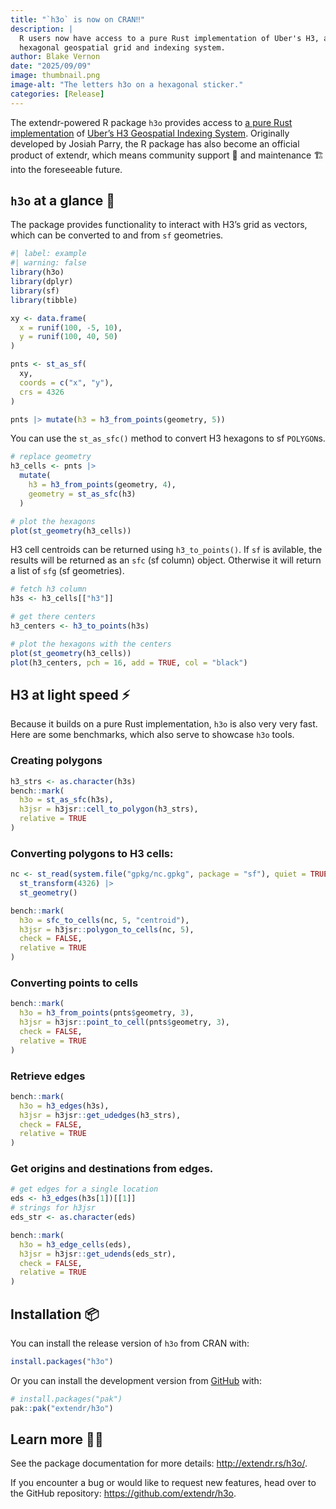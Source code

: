 ```yaml
---
title: "`h3o` is now on CRAN‼️"
description: |
  R users now have access to a pure Rust implementation of Uber's H3, a 
  hexagonal geospatial grid and indexing system.
author: Blake Vernon
date: "2025/09/09"
image: thumbnail.png
image-alt: "The letters h3o on a hexagonal sticker."
categories: [Release]
---
```


The extendr-powered R package `h3o` provides access to [a pure Rust implementation](https://github.com/HydroniumLabs/h3o) 
of [Uber's H3 Geospatial Indexing System](https://github.com/uber/h3). 
Originally developed by Josiah Parry, the R package has also become an official 
product of extendr, which means community support 🤝 and maintenance 🏗️ into 
the foreseeable future.

## `h3o` at a glance 👀

The package provides functionality to interact with H3's grid as vectors, which 
can be converted to and from `sf` geometries. 

```r
#| label: example
#| warning: false
library(h3o)
library(dplyr)
library(sf)
library(tibble)

xy <- data.frame(
  x = runif(100, -5, 10),
  y = runif(100, 40, 50)
)

pnts <- st_as_sf(
  xy,
  coords = c("x", "y"),
  crs = 4326
)

pnts |> mutate(h3 = h3_from_points(geometry, 5))
```

You can use the `st_as_sfc()` method to convert H3 hexagons to sf `POLYGON`s.

```r
# replace geometry
h3_cells <- pnts |>
  mutate(
    h3 = h3_from_points(geometry, 4),
    geometry = st_as_sfc(h3)
  )

# plot the hexagons
plot(st_geometry(h3_cells))
```

H3 cell centroids can be returned using `h3_to_points()`. If `sf` is avilable,
the results will be returned as an `sfc` (sf column) object. Otherwise it will
return a list of `sfg` (sf geometries).

```r
# fetch h3 column
h3s <- h3_cells[["h3"]]

# get there centers
h3_centers <- h3_to_points(h3s)

# plot the hexagons with the centers
plot(st_geometry(h3_cells))
plot(h3_centers, pch = 16, add = TRUE, col = "black")
```

## H3 at light speed ⚡

Because it builds on a pure Rust implementation, `h3o` is also very very fast. 
Here are some benchmarks, which also serve to showcase `h3o` tools.

### Creating polygons

```r
h3_strs <- as.character(h3s)
bench::mark(
  h3o = st_as_sfc(h3s),
  h3jsr = h3jsr::cell_to_polygon(h3_strs),
  relative = TRUE
)
```

### Converting polygons to H3 cells:

```r
nc <- st_read(system.file("gpkg/nc.gpkg", package = "sf"), quiet = TRUE) |>
  st_transform(4326) |>
  st_geometry()

bench::mark(
  h3o = sfc_to_cells(nc, 5, "centroid"),
  h3jsr = h3jsr::polygon_to_cells(nc, 5),
  check = FALSE,
  relative = TRUE
)
```

### Converting points to cells

```r
bench::mark(
  h3o = h3_from_points(pnts$geometry, 3),
  h3jsr = h3jsr::point_to_cell(pnts$geometry, 3),
  check = FALSE,
  relative = TRUE
)
```

### Retrieve edges

```r
bench::mark(
  h3o = h3_edges(h3s),
  h3jsr = h3jsr::get_udedges(h3_strs),
  check = FALSE,
  relative = TRUE
)
```

### Get origins and destinations from edges.

```r
# get edges for a single location
eds <- h3_edges(h3s[1])[[1]]
# strings for h3jsr
eds_str <- as.character(eds)

bench::mark(
  h3o = h3_edge_cells(eds),
  h3jsr = h3jsr::get_udends(eds_str),
  check = FALSE,
  relative = TRUE
)
```

## Installation 📦

You can install the release version of `h3o` from CRAN with:

``` r
install.packages("h3o")
```

Or you can install the development version from [GitHub](https://github.com/)
with:

``` r
# install.packages("pak")
pak::pak("extendr/h3o")
```

## Learn more 🧑‍🎓

See the package documentation for more details: <http://extendr.rs/h3o/>. 

If you encounter a bug or would like to request new features, head over to the 
GitHub repository: <https://github.com/extendr/h3o>.